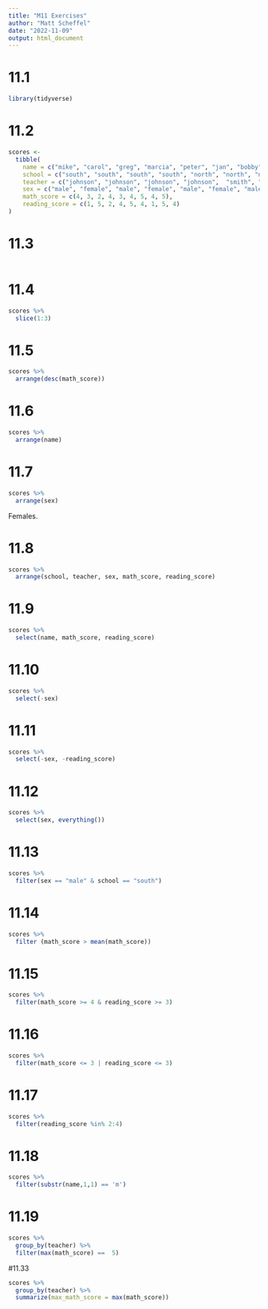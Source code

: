 ```yaml
---
title: "M11 Exercises"
author: "Matt Scheffel"
date: "2022-11-09"
output: html_document
---
```


# 11.1

```r
library(tidyverse)
```

# 11.2

```r
scores <- 
  tibble(
    name = c("mike", "carol", "greg", "marcia", "peter", "jan", "bobby", "cindy", "alice"),
    school = c("south", "south", "south", "south", "north", "north", "north", "south", "south"),
    teacher = c("johnson", "johnson", "johnson", "johnson",  "smith", "smith", "smith", "perry", "perry"),
    sex = c("male", "female", "male", "female", "male", "female", "male", "female", "female"),
    math_score = c(4, 3, 2, 4, 3, 4, 5, 4, 5),
    reading_score = c(1, 5, 2, 4, 5, 4, 1, 5, 4)
)
```


# 11.3

```r

```

# 11.4

```r
scores %>%
  slice(1:3)
```

# 11.5 

```r
scores %>%
  arrange(desc(math_score))
```

# 11.6

```r
scores %>%
  arrange(name)
```

# 11.7

```r
scores %>%
  arrange(sex)
```

Females.

# 11.8

```r
scores %>%
  arrange(school, teacher, sex, math_score, reading_score)
```


# 11.9

```r
scores %>%
  select(name, math_score, reading_score)
```

# 11.10

```r
scores %>%
  select(-sex)
```

# 11.11

```r
scores %>%
  select(-sex, -reading_score)
```

# 11.12

```r
scores %>%
  select(sex, everything())
```

# 11.13

```r
scores %>%
  filter(sex == "male" & school == "south")
```

# 11.14

```r
scores %>%
  filter (math_score > mean(math_score))
```

# 11.15

```r
scores %>%
  filter(math_score >= 4 & reading_score >= 3)
```

# 11.16

```r
scores %>%
  filter(math_score <= 3 | reading_score <= 3)
```

# 11.17

```r
scores %>%
  filter(reading_score %in% 2:4)
```

# 11.18

```r
scores %>%
  filter(substr(name,1,1) == 'm')
```

# 11.19

```r
scores %>%
  group_by(teacher) %>%
  filter(max(math_score) ==  5)
```

#11.33

```r
scores %>%
  group_by(teacher) %>%
  summarize(max_math_score = max(math_score))
```

